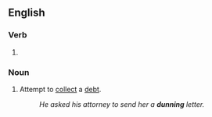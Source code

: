 ==English==

===Verb===
{{head|en|verb form}}

# {{present participle of|dun|lang=en|nocat=1}}

===Noun===
{{en-noun|~}}

# Attempt to [[collect]] a [[debt]].
#: ''He asked his attorney to send her a '''dunning''' letter.''